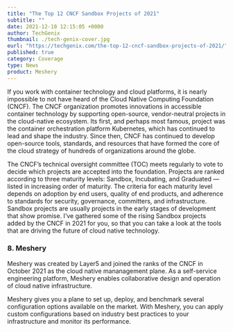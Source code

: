 ```yaml
---
title: "The Top 12 CNCF Sandbox Projects of 2021"
subtitle: ""
date: 2021-12-10 12:15:05 +0000
author: TechGenix
thumbnail: ./tech-genix-cover.jpg
eurl: "https://techgenix.com/the-top-12-cncf-sandbox-projects-of-2021/"
published: true
category: Coverage
type: News
product: Meshery
---
```



<NewsWrapper>

<div>

If you work with container technology and cloud platforms, it is nearly impossible to not have heard of the Cloud Native Computing Foundation (CNCF).
The CNCF organization promotes innovations in accessible container technology by supporting open-source, vendor-neutral projects in the cloud-native ecosystem.
Its first, and perhaps most famous, project was the container orchestration platform Kubernetes, which has continued to lead and shape the industry.
Since then, CNCF has continued to develop open-source tools, standards, and resources that have formed the core of the cloud strategy of hundreds of organizations around the globe.

The CNCF’s technical oversight committee (TOC) meets regularly to vote to decide which projects are accepted into the foundation.
Projects are ranked according to three maturity levels: Sandbox, Incubating, and Graduated — listed in increasing order of maturity.
The criteria for each maturity level depends on adoption by end users, quality of end products, and adherence to standards for security, governance, committers, and infrastructure.
Sandbox projects are usually projects in the early stages of development that show promise.
I’ve gathered some of the rising Sandbox projects added by the CNCF in 2021 for you, so that you can take a look at the tools that are driving the future of cloud native technology.

<h3>8. Meshery</h3>
<Link to="/cloud-native-management/meshery">Meshery</Link> was created by <Link to="/company/about">
  Layer5
</Link> and joined the ranks of the CNCF in October 2021 as the cloud native mananagement plane. As
a self-service engineering platform, Meshery enables collaborative design and operation of cloud
native infrastructure.

Meshery gives you a plane to set up, deploy, and benchmark several configuration options available on the market. With Meshery, you can apply custom configurations based on industry best practices to your infrastructure and monitor its performance.

</div>
<br></br>

</NewsWrapper>

